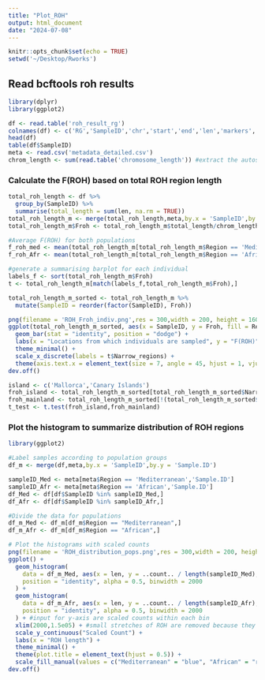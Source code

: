 ```yaml
---
title: "Plot_ROH"
output: html_document
date: "2024-07-08"
---
```


```r
knitr::opts_chunk$set(echo = TRUE)
setwd('~/Desktop/Rworks')
```

## Read bcftools roh results

```r
library(dplyr)
library(ggplot2)

df <- read.table('roh_result_rg')
colnames(df) <- c('RG','SampleID','chr','start','end','len','markers','qual')
head(df)
table(df$SampleID)
meta <- read.csv('metadata_detailed.csv')
chrom_length <- sum(read.table('chromosome_length')) #extract the autosome length
```

### Calculate the F(ROH) based on total ROH region length

```r
total_roh_length <- df %>%
  group_by(SampleID) %>%
  summarise(total_length = sum(len, na.rm = TRUE))
total_roh_length_m <- merge(total_roh_length,meta,by.x = 'SampleID',by.y = 'Sample.ID')
total_roh_length_m$Froh <- total_roh_length_m$total_length/chrom_length

#Average F(ROH) for both populations
f_roh_med <- mean(total_roh_length_m[total_roh_length_m$Region == 'Mediterranean','Froh'])
f_roh_Afr <- mean(total_roh_length_m[total_roh_length_m$Region == 'African','Froh'])

#generate a summarising barplot for each individual
labels_f <- sort(total_roh_length_m$Froh)
t <- total_roh_length_m[match(labels_f,total_roh_length_m$Froh),]

total_roh_length_m_sorted <- total_roh_length_m %>%
  mutate(SampleID = reorder(factor(SampleID), Froh))

png(filename = 'ROH_Froh_indiv.png',res = 300,width = 200, height = 160, units = 'mm')
ggplot(total_roh_length_m_sorted, aes(x = SampleID, y = Froh, fill = Region)) +
  geom_bar(stat = "identity", position = "dodge") +
  labs(x = "Locations from which individuals are sampled", y = "F(ROH)") +
  theme_minimal() +
  scale_x_discrete(labels = t$Narrow_regions) +
  theme(axis.text.x = element_text(size = 7, angle = 45, hjust = 1, vjust = 1.2))
dev.off()

island <- c('Mallorca','Canary Islands')
froh_island <- total_roh_length_m_sorted[total_roh_length_m_sorted$Narrow_regions %in% island,'Froh']
froh_mainland <- total_roh_length_m_sorted[!(total_roh_length_m_sorted$Narrow_regions %in% island)&(total_roh_length_m_sorted$Region == 'Mediterranean'),'Froh']
t_test <- t.test(froh_island,froh_mainland)
```

### Plot the histogram to summarize distribution of ROH regions

```r
library(ggplot2)

#Label samples according to population groups
df_m <- merge(df,meta,by.x = 'SampleID',by.y = 'Sample.ID')

sampleID_Med <- meta[meta$Region == 'Mediterranean','Sample.ID']
sampleID_Afr <- meta[meta$Region == 'African','Sample.ID']
df_Med <- df[df$SampleID %in% sampleID_Med,]
df_Afr <- df[df$SampleID %in% sampleID_Afr,]

#Divide the data for populations
df_m_Med <- df_m[df_m$Region == "Mediterranean",]
df_m_Afr <- df_m[df_m$Region == "African",]

# Plot the histograms with scaled counts
png(filename = 'ROH_distribution_pops.png',res = 300,width = 200, height = 160, units = 'mm')
ggplot() +
  geom_histogram(
    data = df_m_Med, aes(x = len, y = ..count.. / length(sampleID_Med), fill = Region),
    position = "identity", alpha = 0.5, binwidth = 2000
  ) +
  geom_histogram(
    data = df_m_Afr, aes(x = len, y = ..count.. / length(sampleID_Afr), fill = Region),
    position = "identity", alpha = 0.5, binwidth = 2000
  ) + #input for y-axis are scaled counts within each bin
  xlim(2000,1.5e05) + #small stretches of ROH are removed because they could be created by chance.
  scale_y_continuous("Scaled Count") +
  labs(x = "ROH length") +
  theme_minimal() +
  theme(plot.title = element_text(hjust = 0.5)) +
  scale_fill_manual(values = c("Mediterranean" = "blue", "African" = "red"))
dev.off()
```
